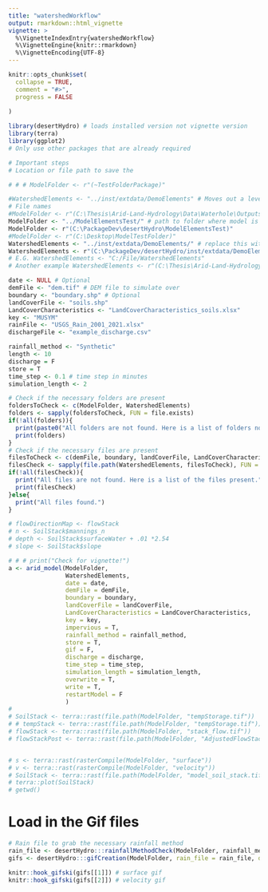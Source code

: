 ```yaml
---
title: "watershedWorkflow"
output: rmarkdown::html_vignette
vignette: >
  %\VignetteIndexEntry{watershedWorkflow}
  %\VignetteEngine{knitr::rmarkdown}
  %\VignetteEncoding{UTF-8}
---
```


```r

knitr::opts_chunk$set(
  collapse = TRUE,
  comment = "#>",
  progress = FALSE
  
)
```

<!-- $$(K_{macro} -  K_{FieldCond}) {\frac{W_{surf}-Field_{cap}}{d_{soil}}} ({\frac{Sat_{mc} - Field_{cap}}{d_{soil} + K_{FieldCond}}})^{-1}$$ -->
<!-- $${\frac{W_{surf}-Field_{cap}}{d_{soil}}}$$ -->
<!-- $$ {\frac{Sat_{mc} - Field_{cap}}{d_{soil} + K_{FieldCond}}$$ -->
```r
library(desertHydro) # loads installed version not vignette version
library(terra)
library(ggplot2)
# Only use other packages that are already required

```

```r
# Important steps
# Location or file path to save the 

# # # ModelFolder <- r"(~TestFolderPackage)"

#WatershedElements <- "../inst/extdata/DemoElements" # Moves out a level to get to data folder
# File names
#ModelFolder <- r"(C:\Thesis\Arid-Land-Hydrology\Data\Waterhole\Outputs\All\Mini\test)"
ModelFolder <- "../ModelElementsTest/" # path to folder where model is saved
ModelFolder <- r"(C:\PackageDev\desertHydro\ModelElementsTest)"
#ModelFolder <- r"(C:\Desktop\ModelTestFolder)" 
WatershedElements <- "../inst/extdata/DemoElements/" # replace this with your watershed elements folder
WatershedElements <- r"(C:\PackageDev/desertHydro/inst/extdata/DemoElements/)" # replace this with your watershed elements folder
# E.G. WatershedElements <- "C:/File/WatershedElements"
# Another example WatershedElements <- r"(C:\Thesis\Arid-Land-Hydrology\R\Example\MiniWatershedElements)"

date <- NULL # Optional
demFile <- "dem.tif" # DEM file to simulate over
boundary <- "boundary.shp" # Optional
landCoverFile <- "soils.shp"
LandCoverCharacteristics <- "LandCoverCharacteristics_soils.xlsx"
key <- "MUSYM"
rainFile <- "USGS_Rain_2001_2021.xlsx"
dischargeFile <- "example_discharge.csv"

rainfall_method <- "Synthetic"
length <- 10
discharge = F
store = T
time_step <- 0.1 # time step in minutes
simulation_length <- 2

```

```r
# Check if the necessary folders are present
foldersToCheck <- c(ModelFolder, WatershedElements)
folders <- sapply(foldersToCheck, FUN = file.exists)
if(!all(folders)){
  print(paste0("All folders are not found. Here is a list of folders not found."))
  print(folders)
}
# Check if the necessary files are present
filesToCheck <- c(demFile, boundary, landCoverFile, LandCoverCharacteristics, rainFile, dischargeFile)
filesCheck <- sapply(file.path(WatershedElements, filesToCheck), FUN = file.exists)
if(!all(filesCheck)){
  print("All files are not found. Here is a list of the files present.")
  print(filesCheck)
}else{
  print("All files found.")
}
```

```r
# flowDirectionMap <- flowStack
# n <- SoilStack$mannings_n
# depth <- SoilStack$surfaceWater + .01 *2.54
# slope <- SoilStack$slope

# # # print("Check for vignette!")
a <- arid_model(ModelFolder,
                WatershedElements,
                date = date,
                demFile = demFile,
                boundary = boundary,
                landCoverFile = landCoverFile,
                LandCoverCharacteristics = LandCoverCharacteristics,
                key = key,
                impervious = T,
                rainfall_method = rainfall_method,
                store = T,
                gif = F,
                discharge = discharge,
                time_step = time_step,
                simulation_length = simulation_length,
                overwrite = T,
                write = T,
                restartModel = F
                )
# 
# SoilStack <- terra::rast(file.path(ModelFolder, "tempStorage.tif"))
# # tempStack <- terra::rast(file.path(ModelFolder, "tempStorage.tif"))
# flowStack <- terra::rast(file.path(ModelFolder, "stack_flow.tif"))
# flowStackPost <- terra::rast(file.path(ModelFolder, "AdjustedFlowStack.tif"))


# s <- terra::rast(rasterCompile(ModelFolder, "surface"))
# v <- terra::rast(rasterCompile(ModelFolder, "velocity"))
# SoilStack <- terra::rast(file.path(ModelFolder, "model_soil_stack.tif"))
# terra::plot(SoilStack)
# getwd()
```

# Load in the Gif files
```r

# Rain file to grab the necessary rainfall method
rain_file <- desertHydro:::rainfallMethodCheck(ModelFolder, rainfall_method)
gifs <- desertHydro:::gifCreation(ModelFolder, rain_file = rain_file, discharge = F, saveGraph = T)

knitr::hook_gifski(gifs[[1]]) # surface gif
knitr::hook_gifski(gifs[[2]]) # velocity gif



```

